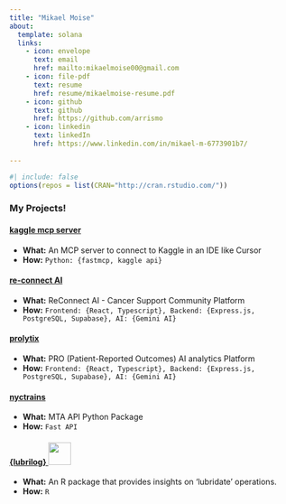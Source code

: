 ---
title: "Mikael Moise"
about:
  template: solana
  links: 
    - icon: envelope
      text: email
      href: mailto:mikaelmoise00@gmail.com
    - icon: file-pdf
      text: resume
      href: resume/mikaelmoise-resume.pdf
    - icon: github
      text: github
      href: https://github.com/arrismo
    - icon: linkedin
      text: linkedIn
      href: https://www.linkedin.com/in/mikael-m-6773901b7/
      
---

```{r}
#| include: false
options(repos = list(CRAN="http://cran.rstudio.com/"))
```

### My Projects!

#### [kaggle mcp server](https://github.com/arrismo/kaggle-mcp)
- **What:** An MCP server to connect to Kaggle in an IDE like Cursor
- **How:** `Python: {fastmcp, kaggle api}`

#### [re-connect AI](https://github.com/arrismo/re-connect-ai)

- **What:** ReConnect AI - Cancer Support Community Platform 
- **How:** `Frontend: {React, Typescript}, Backend: {Express.js, PostgreSQL, Supabase}, AI: {Gemini AI}`

#### [prolytix](https://github.com/arrismo/prolytix)
- **What:** PRO (Patient-Reported Outcomes) AI analytics Platform 
- **How:** `Frontend: {React, Typescript}, Backend: {Express.js, PostgreSQL, Supabase}, AI: {Gemini AI}`

#### [nyctrains](https://github.com/arrismo/nyctrains)
- **What:** MTA API Python Package 
- **How:** `Fast API`

#### [{lubrilog} ![](images/lubrilog.png){height=40}](https://github.com/arrismo/lubrilog)

- **What:** An R package that provides insights on 'lubridate' operations.
- **How:** `R`